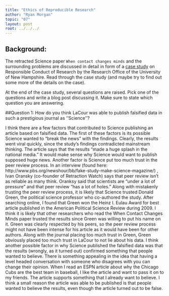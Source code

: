 ```yaml
---
title: "Ethics of Reproducible Research"
author: "Ryan Morgan"
topic: "07"
layout: post
root: ../../../
---
```



## Background:

The retracted Science paper `When contact changes minds` and the surrounding problems are discussed in detail in form of a  [case study](https://www.unh.edu/research/sites/www.unh.edu.research/files/docs/RIS/lacour_case.pdf) on Responsible Conduct of Research by the Research Office of the University of New Hampshire. Read through the case study (and maybe try to find out some more of the details on the case). 

At the end of the case study, several questions are raised. Pick one of the questions and write a blog post discussing it. Make sure to state which question you are answering.

##Question 1: How do you think LaCour was able to publish falsified data in such a prestigious journal as ''Science''?


I think there are a few factors that contributed to Science publishing an article based on falsified data. The first of these factors is its possible Science wanted to “break the news” with the findings. Clearly, the results went viral quickly, since the study’s findings contradicted mainstream thinking. The article says that the results “made a huge splash in the national media.” It would make sense why Science would want to publish supposed huge news. Another factor is Science put too much trust in the peer review process. In an interview (found here: http://www.pbs.org/newshour/bb/fake-study-make-science-magazine/) , Ivan Oransky (co-founder of Retraction Watch) says that peer review isn’t as reliable as many think. Oranksy said that scientists are “under a lot of pressure” and that peer review “has a lot of holes.” 
Along with mistakenly trusting the peer review process, it is likely that Science trusted Donald Green, the political science professor who co-authored the study. After searching online, I found that Green won the Heinz I. Eulau Award for best article published in the American Political Science Review during 2009. I think it is likely that other researchers who read the When Contact Changes Minds paper trusted the results since Green was willing to put his name on it. Green was clearly respected by his peers, so the peer review process might not have been intense for his article as it would have been for other authors. Along with the journal placing too much trust in Green, Green obviously placed too much trust in LaCour to not lie about his data. 
I think another possible factor in why Science published the falsified data was that the results (wrongly, as it turned out) confirmed something that people wanted to believe. There is something appealing in the idea that having a level headed conversation with someone who disagrees with you can change their opinion. When I read an ESPN article about why the Chicago Cubs are the best team in baseball, I like the article and want to pass it on to my friends. The article supports something that I already want to believe. I think a small reason the article was able to be published is that people wanted to believe the results, even though the article turned out to be false.

